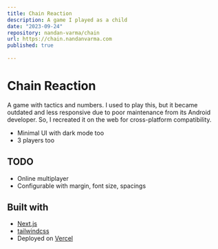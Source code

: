 ```yaml
---
title: Chain Reaction
description: A game I played as a child
date: "2023-09-24"
repository: nandan-varma/chain
url: https://chain.nandanvarma.com
published: true
  
---
```

# Chain Reaction

A game with tactics and numbers.
I used to play this, but it became outdated and less responsive due to poor maintenance from its Android developer.
So, I recreated it on the web for cross-platform compatibility.

- Minimal UI with dark mode too
- 3 players too

## TODO
- Online multiplayer
- Configurable with margin, font size, spacings

## Built with

- [Next.js](https://nextjs.org)
- [tailwindcss](https://tailwindcss.com)
- Deployed on [Vercel](https://vercel.com)